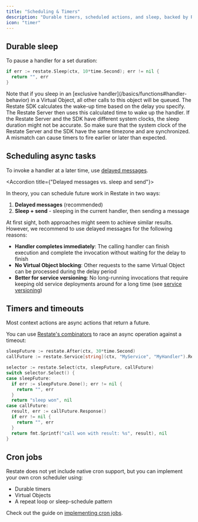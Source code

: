 ```yaml
---
title: "Scheduling & Timers"
description: "Durable timers, scheduled actions, and sleep, backed by Restate."
icon: "timer"
---
```



<TimersIntro/>

## Durable sleep
To pause a handler for a set duration:

```go {"CODE_LOAD::go/develop/durabletimers.go#here"} 
if err := restate.Sleep(ctx, 10*time.Second); err != nil {
  return "", err
}
```

<Info>
    Note that if you sleep in an [exclusive handler](/basics/functions#handler-behavior) in a Virtual Object, all other calls to this object will be queued.
</Info>

<Accordion title="Clock synchronization Restate Server vs. SDK">
    The Restate SDK calculates the wake-up time based on the delay you specify.
    The Restate Server then uses this calculated time to wake up the handler.
    If the Restate Server and the SDK have different system clocks, the sleep duration might not be accurate.
    So make sure that the system clock of the Restate Server and the SDK have the same timezone and are synchronized.
    A mismatch can cause timers to fire earlier or later than expected.
</Accordion>

## Scheduling async tasks

To invoke a handler at a later time, use [delayed messages](/develop/go/service-communication#delayed-messages).

<Accordion title={"Delayed messages vs. sleep and send"}>

In theory, you can schedule future work in Restate in two ways:
1. **Delayed messages** (recommended)
2. **Sleep + send** - sleeping in the current handler, then sending a message

At first sight, both approaches might seem to achieve similar results.
However, we recommend to use delayed messages for the following reasons:

- **Handler completes immediately**: The calling handler can finish execution and complete the invocation without waiting for the delay to finish
- **No Virtual Object blocking**: Other requests to the same Virtual Object can be processed during the delay period
- **Better for service versioning**: No long-running invocations that require keeping old service deployments around for a long time (see [service versioning](/operate/registration))
</Accordion>

## Timers and timeouts

Most context actions are async actions that return a future.

You can use [Restate's combinators](/develop/go/concurrent-tasks) to race an async operation against a timeout:

```go {"CODE_LOAD::go/develop/durabletimers.go#timer"} 
sleepFuture := restate.After(ctx, 30*time.Second)
callFuture := restate.Service[string](ctx, "MyService", "MyHandler").RequestFuture("hi")

selector := restate.Select(ctx, sleepFuture, callFuture)
switch selector.Select() {
case sleepFuture:
  if err := sleepFuture.Done(); err != nil {
    return "", err
  }
  return "sleep won", nil
case callFuture:
  result, err := callFuture.Response()
  if err != nil {
    return "", err
  }
  return fmt.Sprintf("call won with result: %s", result), nil
}
```

## Cron jobs

Restate does not yet include native cron support, but you can implement your own cron scheduler using:
- Durable timers
- Virtual Objects
- A repeat loop or sleep-schedule pattern

Check out the guide on [implementing cron jobs](/guides/cron-jobs).